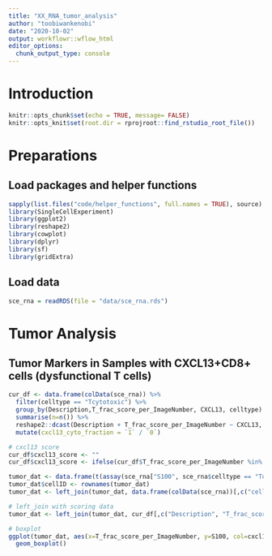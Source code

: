 ```yaml
---
title: "XX_RNA_tumor_analysis"
author: "toobiwankenobi"
date: "2020-10-02"
output: workflowr::wflow_html
editor_options:
  chunk_output_type: console
---
```


# Introduction

```r
knitr::opts_chunk$set(echo = TRUE, message= FALSE)
knitr::opts_knit$set(root.dir = rprojroot::find_rstudio_root_file())
```

# Preparations

## Load packages and helper functions

```r
sapply(list.files("code/helper_functions", full.names = TRUE), source)
library(SingleCellExperiment)
library(ggplot2)
library(reshape2)
library(cowplot)
library(dplyr)
library(sf)
library(gridExtra)
```

## Load data

```r
sce_rna = readRDS(file = "data/sce_rna.rds")
```

# Tumor Analysis

## Tumor Markers in Samples with CXCL13+CD8+ cells (dysfunctional T cells)

```r
cur_df <- data.frame(colData(sce_rna)) %>%
  filter(celltype == "Tcytotoxic") %>%
  group_by(Description,T_frac_score_per_ImageNumber, CXCL13, celltype) %>%
  summarise(n=n()) %>%
  reshape2::dcast(Description + T_frac_score_per_ImageNumber ~ CXCL13, value.var = "n", fill = 0) %>%
  mutate(cxcl13_cyto_fraction = `1` / `0`)

# cxcl13 score
cur_df$cxcl13_score <- ""
cur_df$cxcl13_score <- ifelse(cur_df$T_frac_score_per_ImageNumber %in% c("med", "high") & cur_df$cxcl13_cyto_fraction > 0.05, "cxcl13+", "cxcl13-")

tumor_dat <- data.frame(t(assay(sce_rna["S100", sce_rna$celltype == "Tumor"], "asinh")))
tumor_dat$cellID <- rownames(tumor_dat)
tumor_dat <- left_join(tumor_dat, data.frame(colData(sce_rna))[,c("cellID", "Description")])

# left_join with scoring data
tumor_dat <- left_join(tumor_dat, cur_df[,c("Description", "T_frac_score_per_ImageNumber", "cxcl13_score")])

# boxplot
ggplot(tumor_dat, aes(x=T_frac_score_per_ImageNumber, y=S100, col=cxcl13_score)) + 
  geom_boxplot()
```

